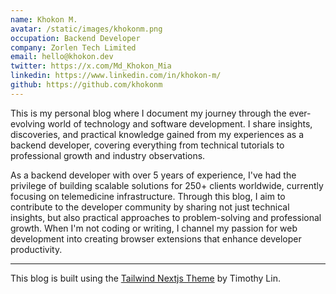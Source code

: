 ```yaml
---
name: Khokon M.
avatar: /static/images/khokonm.png
occupation: Backend Developer
company: Zorlen Tech Limited
email: hello@khokon.dev
twitter: https://x.com/Md_Khokon_Mia
linkedin: https://www.linkedin.com/in/khokon-m/
github: https://github.com/khokonm
---
```


This is my personal blog where I document my journey through the ever-evolving world of technology and software development. I share insights, discoveries, and practical knowledge gained from my experiences as a backend developer, covering everything from technical tutorials to professional growth and industry observations.

As a backend developer with over 5 years of experience, I've had the privilege of building scalable solutions for 250+ clients worldwide, currently focusing on telemedicine infrastructure. Through this blog, I aim to contribute to the developer community by sharing not just technical insights, but also practical approaches to problem-solving and professional growth. When I'm not coding or writing, I channel my passion for web development into creating browser extensions that enhance developer productivity.

---

This blog is built using the [Tailwind Nextjs Theme](https://github.com/timlrx/tailwind-nextjs-starter-blog) by Timothy Lin.
